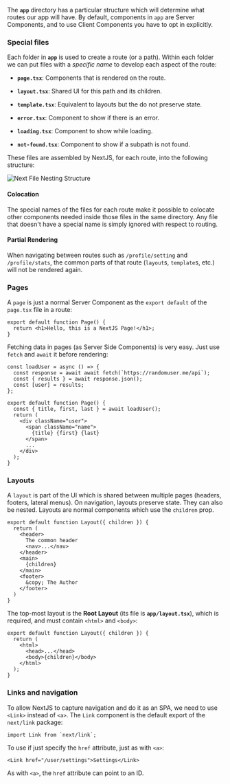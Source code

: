 The **`app`** directory has a particular structure which will determine what routes our app will have. By default, components in `app` are Server Components, and to use Client Components you have to opt in explicitly.

### Special files

Each folder in **`app`** is used to create a route (or a path). Within each folder we can put files with a _specific name_ to develop each aspect of the route:

- **`page.tsx`**: Components that is rendered on the route.

- **`layout.tsx`**: Shared UI for this path and its children.

- **`template.tsx`**: Equivalent to layouts but the do not preserve state.

- **`error.tsx`**: Component to show if there is an error.

- **`loading.tsx`**: Component to show while loading.

- **`not-found.tsx`**: Component to show if a subpath is not found.

These files are assembled by NextJS, for each route, into the following structure:

<Image 
  src="next-file-nesting-structure.svg" 
  alt="Next File Nesting Structure"
  width={2200}
  height={1080} />

#### Colocation

The special names of the files for each route make it possible to colocate other components needed inside those files in the same directory. Any file that doesn't have a special name is simply ignored with respect to routing.

#### Partial Rendering

When navigating between routes such as `/profile/setting` and `/profile/stats`, the common parts of that route (`layout`s, `template`s, etc.) will not be rendered again.

### Pages

A `page` is just a normal Server Component as the `export default` of the `page.tsx` file in a route:

```tsx
export default function Page() {
  return <h1>Hello, this is a NextJS Page!</h1>;
}
```

Fetching data in pages (as Server Side Components) is very easy. Just use `fetch` and `await` it before rendering:

```tsx
const loadUser = async () => {
  const response = await await fetch(`https://randomuser.me/api`);
  const { results } = await response.json();
  const [user] = results;
};

export default function Page() {
  const { title, first, last } = await loadUser();
  return (
    <div className="user">
      <span className="name">
        {title} {first} {last}
      </span>
      ...
    </div>
  );
}
```

### Layouts

A `layout` is part of the UI which is shared between multiple pages (headers, footers, lateral menus). On navigation, layouts preserve state. They can also be nested. Layouts are normal components which use the `children` prop.

```tsx
export default function Layout({ children }) {
  return (
    <header>
      The common header
      <nav>...</nav>
    </header>
    <main>
      {children}
    </main>
    <footer>
      &copy; The Author
    </footer>
  )
}
```

The top-most layout is the **Root Layout** (its file is **`app/layout.tsx`**), which is required, and must contain `<html>` and `<body>`:

```tsx
export default function Layout({ children }) {
  return (
    <html>
      <head>...</head>
      <body>{children}</body>
    </html>
  );
}
```

### Links and navigation

To allow NextJS to capture navigation and do it as an SPA, we need to use `<Link>` instead of `<a>`. The `Link` component is the default export of the `next/link` package:

```tsx
import Link from `next/link`;
```

To use if just specify the `href` attribute, just as with `<a>`:

```tsx
<Link href="/user/settings">Settings</Link>
```

As with `<a>`, the `href` attribute can point to an ID.
